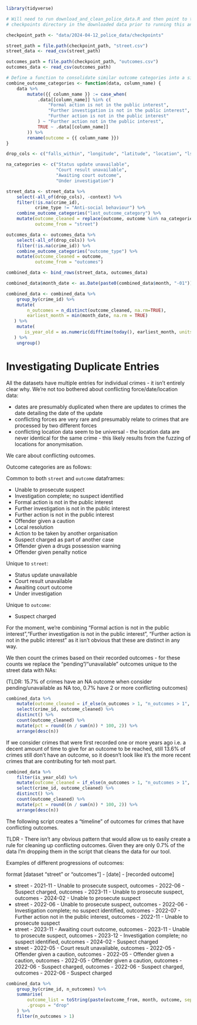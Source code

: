 ```r
library(tidyverse)

# Will need to run download_and_clean_police_data.R and then point to the 
# checkpoints directory in the downloaded data prior to running this analysis

checkpoint_path <- "data/2024-04-12_police_data/checkpoints"

street_path = file.path(checkpoint_path, "street.csv")
street_data <- read_csv(street_path)

outcomes_path = file.path(checkpoint_path, "outcomes.csv")
outcomes_data <- read_csv(outcomes_path)

# Define a function to consolidate similar outcome categories into a single category.
combine_outcome_categories <- function(data, column_name) {
    data %>%
        mutate({{ column_name }} := case_when(
            .data[[column_name]] %in% c(
                "Formal action is not in the public interest",
                "Further investigation is not in the public interest",
                "Further action is not in the public interest"
            ) ~ "Further action not in the public interest",
            TRUE ~ .data[[column_name]]
        )) %>%
        rename(outcome = {{ column_name }})
}

drop_cols <- c("falls_within", "longitude", "latitude", "location", "lsoa_code", "lsoa_name")

na_categories <- c("Status update unavailable", 
                   "Court result unavailable", 
                   "Awaiting court outcome",
                   "Under investigation")

street_data <- street_data %>%
    select(-all_of(drop_cols), -context) %>%
    filter(!is.na(crime_id),
           crime_type != "Anti-social behaviour") %>%
    combine_outcome_categories("last_outcome_category") %>%
    mutate(outcome_cleaned = replace(outcome, outcome %in% na_categories, NA),
           outcome_from = "street")

outcomes_data <- outcomes_data %>%
    select(-all_of(drop_cols)) %>%
    filter(!is.na(crime_id)) %>%
    combine_outcome_categories("outcome_type") %>%
    mutate(outcome_cleaned = outcome,
           outcome_from = "outcomes")

combined_data <- bind_rows(street_data, outcomes_data)

combined_data$month_date <- as.Date(paste0(combined_data$month, "-01"))

combined_data <- combined_data %>%
    group_by(crime_id) %>%
    mutate(
        n_outcomes = n_distinct(outcome_cleaned, na.rm=TRUE),  
        earliest_month = min(month_date, na.rm = TRUE)
   ) %>% 
    mutate(
       is_year_old = as.numeric(difftime(today(), earliest_month, units = "days")) >= 365
   ) %>%
    ungroup()
```

# Investigating Duplicate Entries

All the datasets have multiple entries for individual crimes - it isn't entirely clear why. We're not too bothered about conflicting force/date/location data: 

* dates are presumably duplicated when there are updates to crimes the date detailing the date of the update 
* conflicting forces are very rare and presumably relate to crimes that are processed by two different forces 
* conflicting location data seem to be universal - the location data are never identical for the same crime - this likely results from the fuzzing of locations for anonymisation. 

We care about conflicting outcomes. 

Outcome categories are as follows:

Common to both `street` and `outcome` dataframes:

* Unable to prosecute suspect 
* Investigation complete; no suspect identified 
* Formal action is not in the public interest 
* Further investigation is not in the public interest 
* Further action is not in the public interest 
* Offender given a caution 
* Local resolution 
* Action to be taken by another organisation 
* Suspect charged as part of another case 
* Offender given a drugs possession warning 
* Offender given penalty notice

Unique to `street`:

* Status update unavailable 
* Court result unavailable 
* Awaiting court outcome 
* Under investigation

Unique to `outcome`:

* Suspect charged

For the moment, we're combining "Formal action is not in the public interest","Further investigation is not in the public interest", "Further action is not in the public interest" as it isn't obvious that these are distinct in any way.

We then count the crimes based on their recorded outcomes - for these counts we replace the "pending"/"unavailable" outcomes unique to the street data with NAs:

(TLDR: 15.7% of crimes have an NA outcome when consider pending/unavailable as NA too, 0.7% have 2 or more conflicting outcomes)

```r
combined_data %>%
    mutate(outcome_cleaned = if_else(n_outcomes > 1, "n_outcomes > 1", outcome_cleaned)) %>%
    select(crime_id, outcome_cleaned) %>%
    distinct() %>%
    count(outcome_cleaned) %>%
    mutate(pct = round((n / sum(n)) * 100, 2)) %>%
    arrange(desc(n))
```

If we consider crimes that were first recorded one or more years ago i.e. a decent amount of time to give for an outcome to be reached, still 13.6% of crimes still don't have an outcome, so it doesn't look like it's the more recent crimes that are contributing for teh most part. 

```r
combined_data %>%
    filter(is_year_old) %>%
    mutate(outcome_cleaned = if_else(n_outcomes > 1, "n_outcomes > 1", outcome_cleaned)) %>%
    select(crime_id, outcome_cleaned) %>%
    distinct() %>%
    count(outcome_cleaned) %>%
    mutate(pct = round((n / sum(n)) * 100, 2)) %>%
    arrange(desc(n))
```


The following script creates a "timeline" of outcomes for crimes that have conflicting outcomes. 

TLDR - There isn't any obvious pattern that would allow us to easily create a rule for cleaning up conflicting outcomes. Given they are only 0.7% of the data I'm dropping them in the script that cleans the data for our tool.

Examples of different progressions of outcomes:

format [dataset "street" or "outcomes"] - [date] - [recorded outcome]

* street - 2021-11 - Unable to prosecute suspect, outcomes - 2022-06 - Suspect charged, outcomes - 2023-11 - Unable to prosecute suspect, outcomes - 2024-02 - Unable to prosecute suspect
* street - 2022-06 - Unable to prosecute suspect, outcomes - 2022-06 - Investigation complete; no suspect identified, outcomes - 2022-07 - Further action not in the public interest, outcomes - 2022-11 - Unable to prosecute suspect
* street - 2023-11 - Awaiting court outcome, outcomes - 2023-11 - Unable to prosecute suspect, outcomes - 2023-12 - Investigation complete; no suspect identified, outcomes - 2024-02 - Suspect charged
* street - 2022-05 - Court result unavailable, outcomes - 2022-05 - Offender given a caution, outcomes - 2022-05 - Offender given a caution, outcomes - 2022-05 - Offender given a caution, outcomes - 2022-06 - Suspect charged, outcomes - 2022-06 - Suspect charged, outcomes - 2022-06 - Suspect charged


```r
combined_data %>%
    group_by(crime_id, n_outcomes) %>%
    summarise(
        outcome_list = toString(paste(outcome_from, month, outcome, sep = " - ")),
        .groups = "drop"
    ) %>%
    filter(n_outcomes > 1)
```

